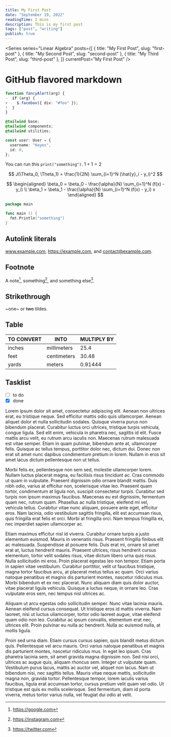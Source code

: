 ```yaml
---
title: My First Post
date: "September 19, 2022"
readingTime: 2 mins
description: This is my first post
tags: ["post", "writing"]
publish: true
---
```


<Series
  series="Linear Algebra"
  posts={[
    { title: "My First Post", slug: "first-post" },
    { title: "My Second Post", slug: "second-post" },
    { title: "My Third Post", slug: "third-post" },
  ]}
  currentPost="My First Post"
/>

# GitHub flavored markdown

```ts:main.ts {diff}
function fancyAlert(arg) {
-  if (arg) {
+    $.facebox({ div: "#foo" });
!  }
}
```

```css {2}
@tailwind base;
@tailwind components;
@tailwind utilities;
```

```ts
const user: User = {
  username: "Hayes",
  id: 0,
};
```

You can run this `print("something")`. $1 + 1 = 2$

$$
    J(\Theta_0, \Theta_1) = \frac{1}{2N} \sum_{i=1}^N (\hat{y}_i - y_i)^2
$$

$$
    \begin{aligned}
        \beta_0 = \beta_0 - \frac{\alpha}{N} \sum_{i=1}^N (f(x) - y_i) \\
        \beta_1 = \beta_1 - \frac{\alpha}{N} \sum_{i=1}^N (f(x) - y_i) x
    \end{aligned}
$$

```go
package main

func main () {
  fmt.Println("something")
}
```

## Autolink literals

www.example.com, https://example.com, and contact@example.com.

## Footnote

A note[^1], something[^2], and something else[^3].

[^1]: https://google.com
[^2]: https://instagram.com
[^3]: https://twitter.com

## Strikethrough

~one~ or ~~two~~ tildes.

## Table

| TO CONVERT | INTO        | MULTIPLY BY |
| ---------- | ----------- | ----------- |
| inches     | millimeters | 25.4        |
| feet       | centimeters | 30.48       |
| yards      | meters      | 0.91444     |

## Tasklist

- [ ] to do
- [x] done

Lorem ipsum dolor sit amet, consectetur adipiscing elit. Aenean non ultrices erat, eu tristique neque. Sed efficitur mattis odio quis ullamcorper. Aenean aliquet dolor et nulla sollicitudin sodales. Quisque viverra purus non bibendum placerat. Curabitur luctus orci ultrices, tristique turpis vehicula, congue ligula. Sed elit enim, vehicula in pharetra nec, sagittis id elit. Fusce mattis arcu velit, eu rutrum arcu iaculis non. Maecenas rutrum malesuada est vitae semper. Etiam in quam pulvinar, bibendum ante at, ullamcorper felis. Quisque ac tellus tempus, porttitor dolor nec, dictum dui. Donec non erat sit amet nunc dapibus condimentum pretium in lorem. Nullam in eros sit amet lacus dictum pellentesque non ut tellus.

Morbi felis ex, pellentesque non sem sed, molestie ullamcorper lorem. Nullam luctus placerat magna, eu facilisis risus tincidunt ac. Cras commodo ut quam in vulputate. Praesent dignissim odio ornare blandit mattis. Duis nibh odio, varius at efficitur non, scelerisque vitae leo. Praesent quam tortor, condimentum at ligula non, suscipit consectetur turpis. Curabitur sed turpis non ipsum maximus faucibus. Maecenas eu est dignissim, fermentum quam nec, rutrum quam. Phasellus ac nulla tristique, eleifend mi vel, vehicula tellus. Curabitur vitae nunc aliquam, posuere ante eget, efficitur eros. Nam lacinia, odio vestibulum sagittis fringilla, elit est accumsan risus, quis fringilla erat felis et orci. Morbi at fringilla orci. Nam tempus fringilla ex, nec imperdiet sapien ullamcorper ac.

Etiam maximus efficitur nisl id viverra. Curabitur ornare turpis a justo elementum euismod. Mauris in venenatis risus. Praesent fringilla finibus elit ac malesuada. Suspendisse at posuere felis. Duis erat mi, ornare sit amet erat at, luctus hendrerit mauris. Praesent ultrices, risus hendrerit cursus elementum, tortor velit sodales risus, vitae dictum libero urna quis risus. Nulla sollicitudin mi eros. Proin placerat egestas leo non tempor. Etiam porta in sapien vitae vestibulum. Curabitur porttitor, velit ut faucibus tristique, magna tortor faucibus arcu, at placerat metus tellus ac quam. Orci varius natoque penatibus et magnis dis parturient montes, nascetur ridiculus mus. Morbi bibendum et ex nec placerat. Nunc aliquam diam quis dolor auctor, vitae placerat ligula vehicula. Quisque a luctus neque, in ornare leo. Cras vulputate eros sem, nec tempus nisl ultrices ac.

Aliquam ut arcu egestas odio sollicitudin semper. Nunc vitae lacinia mauris. Aenean eleifend cursus consequat. Ut tristique eros id mattis viverra. Nam laoreet, nisi ut luctus ullamcorper, tortor odio laoreet augue, vitae eleifend quam odio non leo. Curabitur ac ipsum convallis, elementum erat nec, ultrices elit. Proin pulvinar eu nulla ac hendrerit. Nulla ac euismod nulla, at mollis ligula.

Proin sed urna diam. Etiam cursus cursus sapien, quis blandit metus dictum quis. Pellentesque vel arcu mauris. Orci varius natoque penatibus et magnis dis parturient montes, nascetur ridiculus mus. In eget leo ipsum. Cras pharetra lacinia sem, sit amet gravida magna dignissim non. Sed nisi orci, ultrices ac augue quis, aliquam rhoncus sem. Integer ut vulputate quam. Vestibulum purus lacus, mattis ac auctor vel, aliquet non lacus. Nam ut bibendum nisi, nec sagittis tellus. Mauris vitae neque mattis, sollicitudin magna non, gravida tortor. Pellentesque tempor, lorem iaculis varius faucibus, ligula erat accumsan tortor, cursus pretium velit quam vel odio. Ut tristique est quis ex mollis scelerisque. Sed fermentum, diam id porta viverra, metus tortor varius nulla, vel feugiat dui odio at velit.
